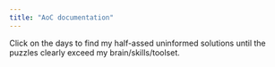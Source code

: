 ```yaml
---
title: "AoC documentation"
---
```


Click on the days to find my half-assed uninformed solutions until the puzzles clearly exceed my brain/skills/toolset.